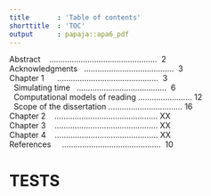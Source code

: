 ```yaml
---
title       : 'Table of contents'
shorttitle  : 'TOC'
output      : papaja::apa6_pdf
---
```




\thispagestyle{empty}

Abstract  \ \ \ ................................................  \ 2  
Acknowledgments \ \ ........................................ \ 3  
Chapter 1 \ \ \ \ \ ............................................. \ 3  
\  Simulating time \ \ ........................................ \ 6  
\  Computational models of reading ........................ 12  
\  Scope of the dissertation ................................. 16  
Chapter 2 \ \ \ .............................................. XX  
Chapter 3 \ \ \ .............................................. XX  
Chapter 4 \ \ \ .............................................. XX  
References \ \ \  ............................................ \ 10  

\newpage

# TESTS


\begin{equation}
f_t = \sigma(W_fx_t + U_fh_{t-1} + b_f)
\end{equation}

\newpage

\begin{equation}
H(x) = -\sum {i=1}ˆn p(x i) \log 2 p(x i)
\end{equation}